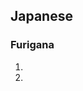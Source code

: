 ==Japanese==
===Furigana===
{{furigana|okuru}}
# {{japdef|送る|to [[send]] (in general)}}
# {{japdef|贈る|to [[send]] (as a present or gift)}}